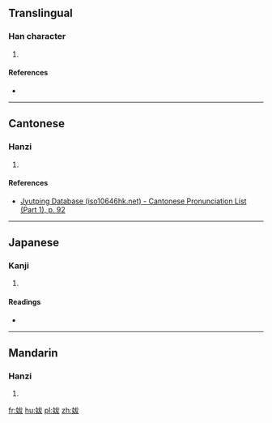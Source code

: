 ==Translingual==

===Han character===
{{Han char|rn=38|rad=女|as=05|sn=8|four=|canj=VIKE,VIKK|ids=⿰女犮}}

# {{defn|Han|sort=女05}}

====References====
* {{Han ref|kx=0257.130|dkj=06122|dj=0522.090|hdz=21035.110|uh=59AD|ud=22957}}

----

==Cantonese==

===Hanzi===
{{yue-hanzi|jyut=[[bat6]]|y=bat6}}

# {{defn|lang=yue|sort=女05}}

====References====
* [http://www.iso10646hk.net/jp/document/download.jsp Jyutping Database (iso10646hk.net) - Cantonese Pronunciation List (Part 1), p. 92]

----

==Japanese==

===Kanji===
{{ja-kanji|grade=|rs=女05}}

# {{defn|lang=ja|sort=女05}}

====Readings====
* {{ja-readings|on=[[はつ]] (hatsu), [[ばち]] (bachi)|kun=[[みめよい]] (mimeyoi), [[つま]] (tsuma)}}

----

==Mandarin==

===Hanzi===
{{cmn-hanzi|pin=[[bá]] ([[ba2]])|wg=pa<sup>2</sup>}}

# {{defn|lang=cmn|sort=女05}}

[[fr:妭]]
[[hu:妭]]
[[pl:妭]]
[[zh:妭]]